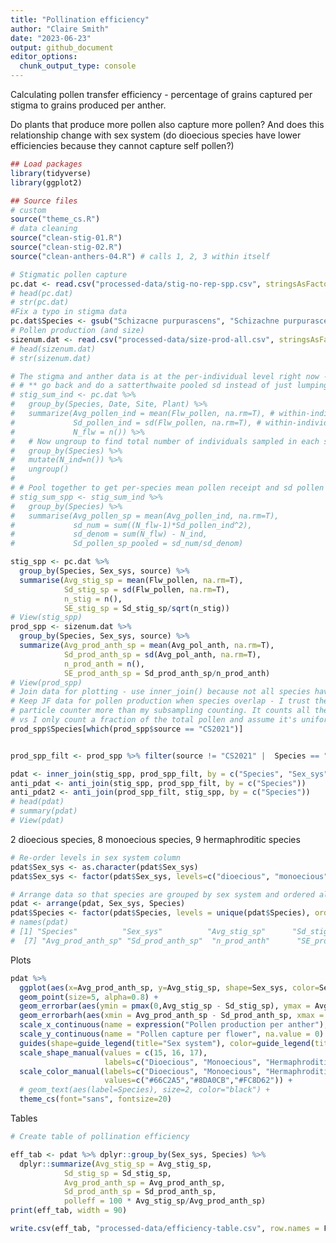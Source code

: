 ```yaml
---
title: "Pollination efficiency"
author: "Claire Smith"
date: "2023-06-23"
output: github_document
editor_options: 
  chunk_output_type: console
---
```


Calculating pollen transfer efficiency - percentage of grains captured per stigma to grains produced per anther. 

Do plants that produce more pollen also capture more pollen? And does this relationship change with sex system (do dioecious species have lower efficiencies because they cannot capture self pollen?)

```r
## Load packages
library(tidyverse)
library(ggplot2)

## Source files
# custom
source("theme_cs.R")
# data cleaning
source("clean-stig-01.R")
source("clean-stig-02.R")
source("clean-anthers-04.R") # calls 1, 2, 3 within itself
```


```r
# Stigmatic pollen capture
pc.dat <- read.csv("processed-data/stig-no-rep-spp.csv", stringsAsFactors = T) 
# head(pc.dat)
# str(pc.dat)
#Fix a typo in stigma data
pc.dat$Species <- gsub("Schizacne purpurascens", "Schizachne purpurascens", pc.dat$Species)
# Pollen production (and size)
sizenum.dat <- read.csv("processed-data/size-prod-all.csv", stringsAsFactors = T)
# head(sizenum.dat)
# str(sizenum.dat)
```

```r
# The stigma and anther data is at the per-individual level right now - summarize it so that it's at the per-species level
# # ** go back and do a satterthwaite pooled sd instead of just lumping it all together - for now just combine all by species
# stig_sum_ind <- pc.dat %>% 
#   group_by(Species, Date, Site, Plant) %>% 
#   summarize(Avg_pollen_ind = mean(Flw_pollen, na.rm=T), # within-individual avg pollen receipt
#             Sd_pollen_ind = sd(Flw_pollen, na.rm=T), # within-individual sd pollen receipt
#             N_flw = n()) %>% 
#   # Now ungroup to find total number of individuals sampled in each sp
#   group_by(Species) %>% 
#   mutate(N_ind=n()) %>% 
#   ungroup()
# 
# # Pool together to get per-species mean pollen receipt and sd pollen receipt
# stig_sum_spp <- stig_sum_ind %>% 
#   group_by(Species) %>% 
#   summarise(Avg_pollen_sp = mean(Avg_pollen_ind, na.rm=T),
#             sd_num = sum((N_flw-1)*Sd_pollen_ind^2),
#             sd_denom = sum(N_flw) - N_ind,
#             Sd_pollen_sp_pooled = sd_num/sd_denom)

stig_spp <- pc.dat %>% 
  group_by(Species, Sex_sys, source) %>%
  summarise(Avg_stig_sp = mean(Flw_pollen, na.rm=T), 
            Sd_stig_sp = sd(Flw_pollen, na.rm=T),
            n_stig = n(),
            SE_stig_sp = Sd_stig_sp/sqrt(n_stig))
# View(stig_spp)
prod_spp <- sizenum.dat %>% 
  group_by(Species, Sex_sys, source) %>% 
  summarize(Avg_prod_anth_sp = mean(Avg_pol_anth, na.rm=T),
            Sd_prod_anth_sp = sd(Avg_pol_anth, na.rm=T),
            n_prod_anth = n(),
            SE_prod_anth_sp = Sd_prod_anth_sp/n_prod_anth)
# View(prod_spp)
# Join data for plotting - use inner_join() because not all species have both capture and prod data
# Keep JF data for pollen production when species overlap - I trust the automated counting with the
# particle counter more than my subsampling counting. It counts all the particles that go through it
# vs I only count a fraction of the total pollen and assume it's uniformly distributed within the sample.
prod_spp$Species[which(prod_spp$source == "CS2021")]


prod_spp_filt <- prod_spp %>% filter(source != "CS2021" |  Species == "Amaranthus retroflexus")

pdat <- inner_join(stig_spp, prod_spp_filt, by = c("Species", "Sex_sys"))
anti_pdat <- anti_join(stig_spp, prod_spp_filt, by = c("Species"))
anti_pdat2 <- anti_join(prod_spp_filt, stig_spp, by = c("Species"))
# head(pdat)
# summary(pdat)
# View(pdat)
```

2 dioecious species, 8 monoecious species, 9 hermaphroditic species 

```r
# Re-order levels in sex system column 
pdat$Sex_sys <- as.character(pdat$Sex_sys)
pdat$Sex_sys <- factor(pdat$Sex_sys, levels=c("dioecious", "monoecious", "hermaphroditic"))

# Arrange data so that species are grouped by sex system and ordered alphabetically
pdat <- arrange(pdat, Sex_sys, Species)
pdat$Species <- factor(pdat$Species, levels = unique(pdat$Species), ordered = T)
# names(pdat)
# [1] "Species"          "Sex_sys"          "Avg_stig_sp"      "Sd_stig_sp"       "n_stig"           "SE_stig_sp"      
#  [7] "Avg_prod_anth_sp" "Sd_prod_anth_sp"  "n_prod_anth"      "SE_prod_anth_sp" 
```

Plots

```r
pdat %>% 
  ggplot(aes(x=Avg_prod_anth_sp, y=Avg_stig_sp, shape=Sex_sys, color=Sex_sys) ) + 
  geom_point(size=5, alpha=0.8) + 
  geom_errorbar(aes(ymin = pmax(0,Avg_stig_sp - Sd_stig_sp), ymax = Avg_stig_sp + Sd_stig_sp), color="black") + 
  geom_errorbarh(aes(xmin = Avg_prod_anth_sp - Sd_prod_anth_sp, xmax = Avg_prod_anth_sp + Sd_prod_anth_sp), color="black") + 
  scale_x_continuous(name = expression("Pollen production per anther"), na.value=0) + 
  scale_y_continuous(name = "Pollen capture per flower", na.value = 0) + 
  guides(shape=guide_legend(title="Sex system"), color=guide_legend(title="Sex system")) + 
  scale_shape_manual(values = c(15, 16, 17),
                     labels=c("Dioecious", "Monoecious", "Hermaphroditic")) + 
  scale_color_manual(labels=c("Dioecious", "Monoecious", "Hermaphroditic"),
                     values=c("#66C2A5","#8DA0CB","#FC8D62")) + 
  # geom_text(aes(label=Species), size=2, color="black") + 
  theme_cs(font="sans", fontsize=20)

```

Tables

```r
# Create table of pollination efficiency

eff_tab <- pdat %>% dplyr::group_by(Sex_sys, Species) %>% 
  dplyr::summarize(Avg_stig_sp = Avg_stig_sp,
            Sd_stig_sp = Sd_stig_sp,
            Avg_prod_anth_sp = Avg_prod_anth_sp,
            Sd_prod_anth_sp = Sd_prod_anth_sp,
            polleff = 100 * Avg_stig_sp/Avg_prod_anth_sp)
print(eff_tab, width = 90)

write.csv(eff_tab, "processed-data/efficiency-table.csv", row.names = F)


```

